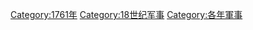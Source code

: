 [[Category:1761年|Category:1761年]]
[[Category:18世纪军事|Category:18世纪军事]]
[[Category:各年軍事|Category:各年軍事]]